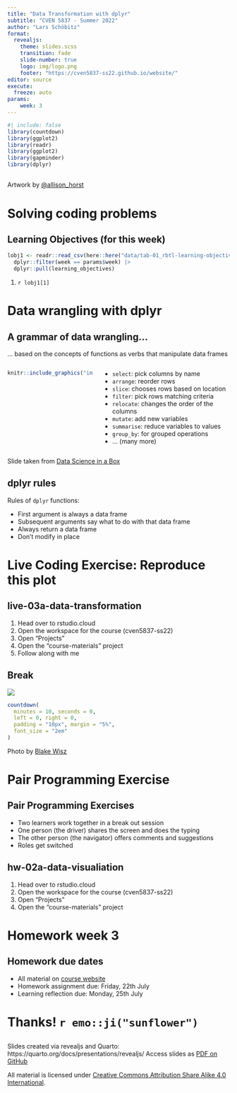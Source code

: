 ```yaml
---
title: "Data Transformation with dplyr"
subtitle: "CVEN 5837 - Summer 2022"
author: "Lars Schöbitz"
format: 
  revealjs: 
    theme: slides.scss
    transition: fade
    slide-number: true
    logo: img/logo.png
    footer: "https://cven5837-ss22.github.io/website/"
editor: source
execute:
  freeze: auto
params:
    week: 3
---
```


<script defer data-domain="cven5837-ss22.github.io/website" src="https://plausible.io/js/plausible.js"></script>

```r
#| include: false
library(countdown)
library(ggplot2)
library(readr)
library(ggplot2)
library(gapminder)
library(dplyr)
```


## {background-image="img/lec-02/r_rollercoaster.png" background-size="contain"} 

::: {.aside}
Artwork by [@allison_horst](https://twitter.com/allison_horst) 
:::

# Solving coding problems {background-color="#0F4C81"}

## Learning Objectives (for this week)

```r

lobj1 <- readr::read_csv(here::here("data/tab-01_rbtl-learning-objectives.csv")) |>
  dplyr::filter(week == params$week) |>
  dplyr::pull(learning_objectives)

```


1. `r lobj1[1]`

# Data wrangling with dplyr  {background-color="#0F4C81"}

## A grammar of data wrangling... {.smaller}

... based on the concepts of functions as verbs that manipulate data frames

:::: {.columns}

::: {.column width="40%"}

```r
knitr::include_graphics("img/dplyr-part-of-tidyverse.png")
```

:::

::: {.column width="60%"}

- `select`: pick columns by name
- `arrange`: reorder rows
- `slice`: chooses rows based on location
- `filter`: pick rows matching criteria
- `relocate`: changes the order of the columns
- `mutate`: add new variables
- `summarise`: reduce variables to values
- `group_by`: for grouped operations
- ... (many more)
:::

::::

::: {.aside}
Slide taken from [Data Science in a Box](https://datasciencebox.org/)
:::

## dplyr rules

Rules of `dplyr` functions:

::: {.incremental}

- First argument is always a data frame
- Subsequent arguments say what to do with that data frame
- Always return a data frame  
- Don't modify in place 

:::

# Live Coding Exercise: Reproduce this plot {background-color="#0F4C81"}

## live-03a-data-transformation

1. Head over to rstudio.cloud
2. Open the workspace for the course (cven5837-ss22)
3. Open "Projects"
4. Open the "course-materials" project
5. Follow along with me

## Break

![](img/lec-01/coffee-break.jpg)

```r

countdown(
  minutes = 10, seconds = 0,
  left = 0, right = 0,
  padding = "10px", margin = "5%",
  font_size = "2em"
)

```

::: aside
Photo by [Blake Wisz](https://unsplash.com/@blakewisz)
:::


# Pair Programming Exercise {background-color="#0F4C81"}

## Pair Programming Exercises 

- Two learners work together in a break out session
- One person (the driver) shares the screen and does the typing
- The other person (the navigator) offers comments and suggestions
- Roles get switched 

## hw-02a-data-visualiation

1. Head over to rstudio.cloud
2. Open the workspace for the course (cven5837-ss22)
3. Open "Projects"
4. Open the "course-materials" project

# Homework week 3 {background-color="#0F4C81"}

## Homework due dates

- All material on [course website](https://cven5837-ss22.github.io/website/weeks/wk-03.html)
- Homework assignment due: Friday, 22th July
- Learning reflection due: Monday, 25th July

# Thanks! `r emo::ji("sunflower")`  {background-color="#0F4C81"}

## 

Slides created via revealjs and Quarto: https://quarto.org/docs/presentations/revealjs/ 
Access slides as [PDF on GitHub](https://github.com/cven5837-ss22/website/raw/main/slides/lec-03-transformation.pdf)

All material is licensed under [Creative Commons Attribution Share Alike 4.0 International](https://creativecommons.org/licenses/by-sa/4.0/). 

